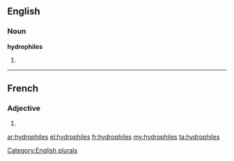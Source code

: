 ==English==

===Noun===
'''hydrophiles'''

# {{plural of|[[hydrophile]]}}

[[Category:English plurals]]

----

==French==

===Adjective===
{{fr-adj-form}} {{m|f|p}}

# {{form of|plural|hydrophile|lang=fr}}

[[ar:hydrophiles]]
[[el:hydrophiles]]
[[fr:hydrophiles]]
[[my:hydrophiles]]
[[ta:hydrophiles]]
